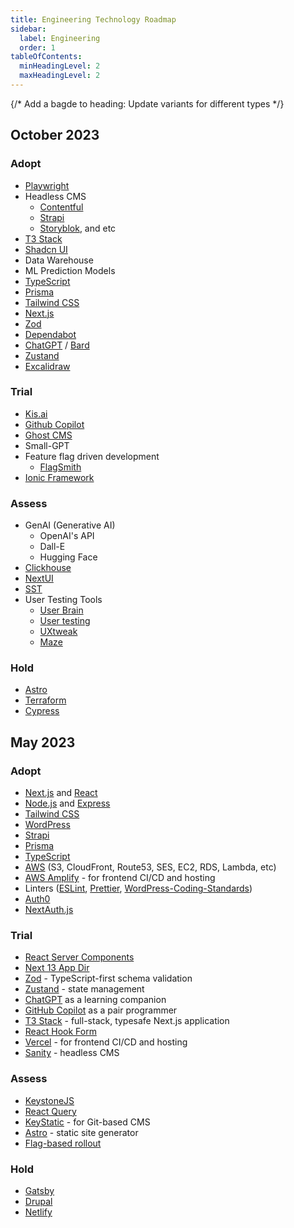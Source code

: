 ```yaml
---
title: Engineering Technology Roadmap
sidebar:
  label: Engineering
  order: 1
tableOfContents:
  minHeadingLevel: 2
  maxHeadingLevel: 2
---
```



{/* Add a bagde to heading: Update variants for different types */}
## October 2023 <Badge text="New" />

### Adopt

- [Playwright](https://playwright.dev/)
- Headless CMS
  - [Contentful](https://www.contentful.com/)
  - [Strapi](https://strapi.io/)
  - [Storyblok](https://www.storyblok.com/), and etc
- [T3 Stack](https://create.t3.gg/)
- [Shadcn UI](https://ui.shadcn.com/)
- Data Warehouse
- ML Prediction Models
- [TypeScript](https://www.typescriptlang.org/)
- [Prisma](https://www.prisma.io/)
- [Tailwind CSS](https://tailwindcss.com/)
- [Next.js](https://nextjs.org/)
- [Zod](https://zod.dev/)
- [Dependabot](https://github.com/dependabot)
- [ChatGPT](https://chat.openai.com/) / [Bard](https://bard.google.com/)
- [Zustand](https://zustand-demo.pmnd.rs/)
- [Excalidraw](https://excalidraw.com/)

### Trial

- [Kis.ai](https://kis.ai/)
- [Github Copilot](https://github.com/features/copilot)
- [Ghost CMS](https://ghost.org/)
- Small-GPT
- Feature flag driven development
  - [FlagSmith](https://www.flagsmith.com/)
- [Ionic Framework](https://ionicframework.com/)

### Assess

- GenAI (Generative AI)
  - OpenAI's API
  - Dall-E
  - Hugging Face
- [Clickhouse](https://clickhouse.com/)
- [NextUI](https://nextui.org/docs/guide/introduction)
- [SST](https://sst.dev/)
- User Testing Tools
  - [User Brain](https://www.userbrain.com/en/)
  - [User testing](https://www.usertesting.com/)
  - [UXtweak](https://www.uxtweak.com/)
  - [Maze](https://maze.co/)

### Hold

- [Astro](https://astro.build/)
- [Terraform](https://www.terraform.io/)
- [Cypress](https://www.cypress.io/)

## May 2023

### Adopt

- [Next.js](https://nextjs.org/) and [React](https://reactjs.org/)
- [Node.js](https://nodejs.org/en/) and [Express](https://expressjs.com/)
- [Tailwind CSS](https://tailwindcss.com/)
- [WordPress](https://wordpress.org/)
- [Strapi](https://strapi.io/)
- [Prisma](https://www.prisma.io/)
- [TypeScript](https://www.typescriptlang.org/)
- [AWS](https://aws.amazon.com/) (S3, CloudFront, Route53, SES, EC2, RDS, Lambda, etc)
- [AWS Amplify](https://aws.amazon.com/amplify/) - for frontend CI/CD and hosting
- Linters ([ESLint](https://eslint.org/), [Prettier](https://www.npmjs.com/package/@axioned/prettier-config), [WordPress-Coding-Standards](https://github.com/WordPress/WordPress-Coding-Standards))
- [Auth0](https://auth0.com/)
- [NextAuth.js](https://next-auth.js.org/)

### Trial

- [React Server Components](https://www.patterns.dev/posts/react-server-components)
- [Next 13 App Dir](https://nextjs.org/docs/app)
- [Zod](https://zod.dev/) - TypeScript-first schema validation
- [Zustand](https://github.com/pmndrs/zustand) - state management
- [ChatGPT](https://chat.openai.com/) as a learning companion
- [GitHub Copilot](https://copilot.github.com/) as a pair programmer
- [T3 Stack](https://create.t3.gg/) - full-stack, typesafe Next.js application
- [React Hook Form](https://react-hook-form.com/)
- [Vercel](https://vercel.com/) - for frontend CI/CD and hosting
- [Sanity](https://www.sanity.io/) - headless CMS

### Assess

- [KeystoneJS](https://www.keystonejs.com/)
- [React Query](https://react-query.tanstack.com/)
- [KeyStatic](https://keystatic.com/) - for Git-based CMS
- [Astro](https://astro.build/) - static site generator
- [Flag-based rollout](https://martinfowler.com/articles/feature-toggles.html)

### Hold

- [Gatsby](https://www.gatsbyjs.com/)
- [Drupal](https://www.drupal.org/)
- [Netlify](https://www.netlify.com/)
